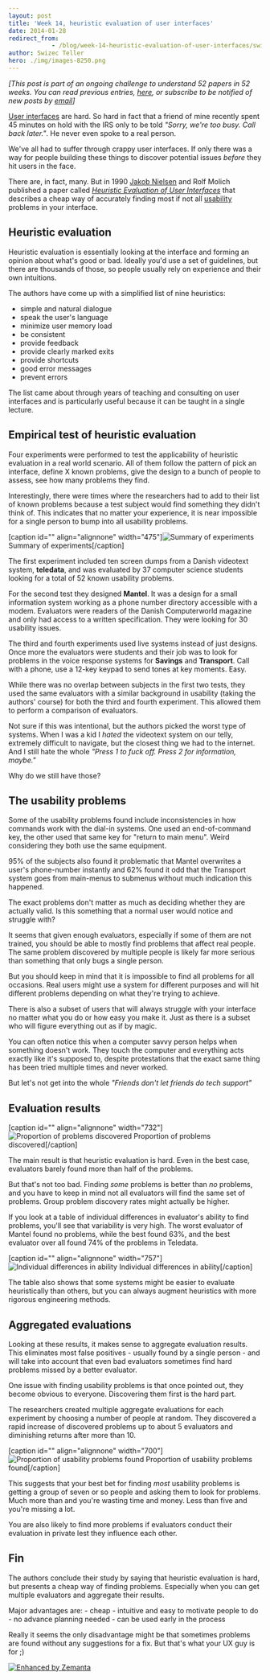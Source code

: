 ```yaml
---
layout: post
title: 'Week 14, heuristic evaluation of user interfaces'
date: 2014-01-28
redirect_from: 
            - /blog/week-14-heuristic-evaluation-of-user-interfaces/swizec/6505
author: Swizec Teller
hero: ./img/images-8250.png
---
```

_\[This post is part of an ongoing challenge to understand 52 papers in 52 weeks. You can read previous entries, [here](http://swizec.com/blog/category/52-papers-in-52-weeks), or subscribe to be notified of new posts by [email](http://swiz.ec/52papers-list)]_



[User interfaces](http://en.wikipedia.org/wiki/User_interface "User interface") are hard. So hard in fact that a friend of mine recently spent 45 minutes on hold with the IRS only to be told _"Sorry, we're too busy. Call back later."_. He never even spoke to a real person.



We've all had to suffer through crappy user interfaces. If only there was a way for people building these things to discover potential issues _before_ they hit users in the face.



There are, in fact, many. But in 1990 [Jakob Nielsen](http://en.wikipedia.org/wiki/Jakob_Nielsen_%28usability_consultant%29 "Jakob Nielsen (usability consultant)") and Rolf Molich published a paper called [_Heuristic Evaluation of User Interfaces_](https://docs.google.com/viewer?url=http%3A%2F%2Fmestrado-watinha.googlecode.com%2Fsvn%2Ftrunk%2Fhci%2Fmonografia%2FartigosUtilizados%2Frevisao%2Fp249-nielsenAvaHeu.pdf) that describes a cheap way of accurately finding most if not all [usability](http://en.wikipedia.org/wiki/Usability "Usability") problems in your interface.

## Heuristic evaluation

Heuristic evaluation is essentially looking at the interface and forming an opinion about what's good or bad. Ideally you'd use a set of guidelines, but there are thousands of those, so people usually rely on experience and their own intuitions.



The authors have come up with a simplified list of nine heuristics:

- simple and natural dialogue
- speak the user's language
- minimize user memory load
- be consistent
- provide feedback
- provide clearly marked exits
- provide shortcuts
- good error messages
- prevent errors

The list came about through years of teaching and consulting on user interfaces and is particularly useful because it can be taught in a single lecture.

## Empirical test of heuristic evaluation

Four experiments were performed to test the applicability of heuristic evaluation in a real world scenario. All of them follow the pattern of pick an interface, define X known problems, give the design to a bunch of people to assess, see how many problems they find.



Interestingly, there were times where the researchers had to add to their list of known problems because a test subject would find something they didn't think of. This indicates that no matter your experience, it is near impossible for a single person to bump into all usability problems.



\[caption id="" align="alignnone" width="475"]![Summary of experiments](./img/images-8250.png "Summary of experiments") Summary of experiments\[/caption]





The first experiment included ten screen dumps from a Danish videotext system, **teledata**, and was evaluated by 37 computer science students looking for a total of 52 known usability problems.



For the second test they designed **Mantel**. It was a design for a small information system working as a phone number directory accessible with a modem. Evaluators were readers of the Danish Computerworld magazine and only had access to a written specification. They were looking for 30 usability issues.



The third and fourth experiments used live systems instead of just designs. Once more the evaluators were students and their job was to look for problems in the voice response systems for **Savings** and **Transport**. Call with a phone, use a 12-key keypad to send tones at key moments. Easy.



While there was no overlap between subjects in the first two tests, they used the same evaluators with a similar background in usability (taking the authors' course) for both the third and fourth experiment. This allowed them to perform a comparison of evaluators.



Not sure if this was intentional, but the authors picked the worst type of systems. When I was a kid I _hated_ the videotext system on our telly, extremely difficult to navigate, but the closest thing we had to the internet. And I still hate the whole _"Press 1 to fuck off. Press 2 for information, maybe."_



Why do we still have those?

## The usability problems

Some of the usability problems found include inconsistencies in how commands work with the dial-in systems. One used an end-of-command key, the other used that same key for "return to main menu". Weird considering they both use the same equipment.



95% of the subjects also found it problematic that Mantel overwrites a user's phone-number instantly and 62% found it odd that the Transport system goes from main-menus to submenus without much indication this happened.



The exact problems don't matter as much as deciding whether they are actually valid. Is this something that a normal user would notice and struggle with?



It seems that given enough evaluators, especially if some of them are not trained, you should be able to mostly find problems that affect real people. The same problem discovered by multiple people is likely far more serious than something that only bugs a single person.



But you should keep in mind that it is impossible to find all problems for all occasions. Real users might use a system for different purposes and will hit different problems depending on what they're trying to achieve.



There is also a subset of users that will always struggle with your interface no matter what you do or how easy you make it. Just as there is a subset who will figure everything out as if by magic.



You can often notice this when a computer savvy person helps when something doesn't work. They touch the computer and everything acts exactly like it's supposed to, despite protestations that the exact same thing has been tried multiple times and never worked.



But let's not get into the whole _"Friends don't let friends do tech support"_

## Evaluation results

\[caption id="" align="alignnone" width="732"]![Proportion of problems discovered](./img/images-8252.png "Proportion of problems discovered") Proportion of problems discovered\[/caption]





The main result is that heuristic evaluation is hard. Even in the best case, evaluators barely found more than half of the problems.



But that's not too bad. Finding _some_ problems is better than _no_ problems, and you have to keep in mind not all evaluators will find the same set of problems. Group problem discovery rates might actually be higher.



If you look at a table of individual differences in evaluator's ability to find problems, you'll see that variability is very high. The worst evaluator of Mantel found no problems, while the best found 63%, and the best evaluator over all found 74% of the problems in Teledata.



\[caption id="" align="alignnone" width="757"]![Individual differences in ability](./img/images-8253.png "Individual differences in ability") Individual differences in ability\[/caption]





The table also shows that some systems might be easier to evaluate heuristically than others, but you can always augment heuristics with more rigorous engineering methods.

## Aggregated evaluations

Looking at these results, it makes sense to aggregate evaluation results. This eliminates most false positives - usually found by a single person - and will take into account that even bad evaluators sometimes find hard problems missed by a better evaluator.



One issue with finding usability problems is that once pointed out, they become obvious to everyone. Discovering them first is the hard part.



The researchers created multiple aggregate evaluations for each experiment by choosing a number of people at random. They discovered a rapid increase of discovered problems up to about 5 evaluators and diminishing returns after more than 10.



\[caption id="" align="alignnone" width="700"]![Proportion of usability problems found](./img/images-8254.png "Proportion of usability problems found") Proportion of usability problems found\[/caption]





This suggests that your best bet for finding _most_ usability problems is getting a group of seven or so people and asking them to look for problems. Much more than and you're wasting time and money. Less than five and you're missing a lot.



You are also likely to find more problems if evaluators conduct their evaluation in private lest they influence each other.

## Fin

The authors conclude their study by saying that heuristic evaluation is hard, but presents a cheap way of finding problems. Especially when you can get multiple evaluators and aggregate their results.



Major advantages are: - cheap - intuitive and easy to motivate people to do - no advance planning needed - can be used early in the process



Really it seems the only disadvantage might be that sometimes problems are found without any suggestions for a fix. But that's what your UX guy is for ;)

[![Enhanced by Zemanta](http://img.zemanta.com/zemified_e.png?x-id=0f82c821-0d44-4a60-8104-0025d8f158c6)](http://www.zemanta.com/?px "Enhanced by Zemanta")
